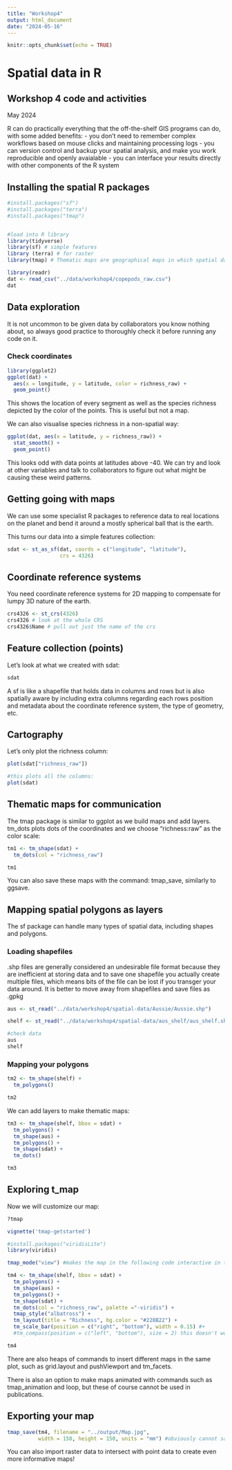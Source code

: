 ```yaml
---
title: "Workshop4"
output: html_document
date: "2024-05-16"
---
```


```r
knitr::opts_chunk$set(echo = TRUE)
```

# Spatial data in R

## Workshop 4 code and activities
May 2024

R can do practically everything that the off-the-shelf GIS programs can do, with some added benefits:
- you don't need to remember complex workflows based on mouse clicks and maintaining processing logs
- you can version control and backup your spatial analysis, and make you work reproducible and openly avaialable
- you can interface your results directly with other components of the R system

## Installing the spatial R packages
```r
#install.packages("sf") 
#install.packages("terra")
#install.packages("tmap")


#load into R library
library(tidyverse)
library(sf) # simple features
library (terra) # for raster
library(tmap) # Thematic maps are geographical maps in which spatial data distributions are visualized
```

```r
library(readr)
dat <- read_csv("../data/workshop4/copepods_raw.csv")
dat
```

## Data exploration
It is not uncommon to be given data by collaborators you know nothing about, so always good practice to thoroughly check it before running any code on it.

### Check coordinates
```r
library(ggplot2)
ggplot(dat) + 
  aes(x = longitude, y = latitude, color = richness_raw) +
  geom_point()
```

This shows the location of every segment as well as the species richness depicted by the color of the points. This is useful but not a map.

We can also visualise species richness in a non-spatial way:
```r
ggplot(dat, aes(x = latitude, y = richness_raw)) + 
  stat_smooth() + 
  geom_point()
```
This looks odd with data points at latitudes above -40. We can try and look at other variables and talk to collaborators to figure out what might be causing these weird patterns.


## Getting going with maps
We can use some specialist R packages to reference data to real locations on the planet and bend it around a mostly spherical ball that is the earth.

This turns our data into a simple features collection:
```r
sdat <- st_as_sf(dat, coords = c("longitude", "latitude"), 
                 crs = 4326)
```

## Coordinate reference systems

You need coordinate reference systems for 2D mapping to compensate for lumpy 3D nature of the earth.
```r
crs4326 <- st_crs(4326)
crs4326 # look at the whole CRS
crs4326$Name # pull out just the name of the crs
```

## Feature collection (points)

Let's look at what we created with sdat:
```r
sdat
```

A sf is like a shapefile that holds data in columns and rows but is also spatially aware by including extra columns regarding each rows position and metadata about the coordinate reference system, the type of geometry, etc.

## Cartography

Let's only plot the richness column:
```r
plot(sdat["richness_raw"])

#this plots all the columns:
plot(sdat)
```

## Thematic maps for communication

The tmap package is similar to ggplot as we build maps and add layers.
tm_dots plots dots of the coordinates and we choose "richness:raw" as the color scale:
```r
tm1 <- tm_shape(sdat) + 
  tm_dots(col = "richness_raw")

tm1
```

You can also save these maps with the command: tmap_save, similarly to ggsave.

## Mapping spatial polygons as layers

The sf package can handle many types of spatial data, including shapes and polygons.

### Loading shapefiles

.shp files are generally considered an undesirable file format because they are inefficient at storing data and to save one shapefile you actually create multiple files, which means bits of the file can be lost if you transger your data around. It is better to move away from shapefiles and save files as .gpkg

```r
aus <- st_read("../data/workshop4/spatial-data/Aussie/Aussie.shp")

shelf <- st_read("../data/workshop4/spatial-data/aus_shelf/aus_shelf.shp")

#check data
aus
shelf
```
### Mapping your polygons

```r
tm2 <- tm_shape(shelf) + 
  tm_polygons()

tm2
```

We can add layers to make thematic maps:
```r
tm3 <- tm_shape(shelf, bbox = sdat) + 
  tm_polygons() +
  tm_shape(aus) + 
  tm_polygons() + 
  tm_shape(sdat) + 
  tm_dots() 

tm3
```
## Exploring t_map

Now we will customize our map:

```r
?tmap

vignette('tmap-getstarted')

#install.packages("viridisLite")
library(viridis)

tmap_mode("view") #makes the map in the following code interactive in the sense you can zoom in and out on the whole world

tm4 <- tm_shape(shelf, bbox = sdat) + 
  tm_polygons() +
  tm_shape(aus) + 
  tm_polygons() + 
  tm_shape(sdat) +
  tm_dots(col = "richness_raw", palette ="-viridis") +
  tmap_style("albatross") +
  tm_layout(title = "Richness", bg.color = "#228B22") +
  tm_scale_bar(position = c("right", "bottom"), width = 0.15) #+
  #tm_compass(position = c("left", "bottom"), size = 2) this doesn't work with the interactive view mode

tm4
```

There are also heaps of commands to insert different maps in the same plot, such as grid.layout and pushViewport and tm_facets.

There is also an option to make maps animated with commands such as tmap_animation and loop, but these of course cannot be used in publications.

## Exporting your map

```r

tmap_save(tm4, filename = "../output/Map.jpg", 
          width = 150, height = 150, units = "mm") #obviously cannot save the map as interactive
```

You can also import raster data to intersect with point data to create even more informative maps!


